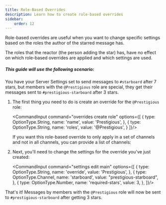 ```yaml
---
title: Role-Based Overrides
description: Learn how to create role-based overrides
sidebar:
    order: 12
---
```



Role-based overrides are useful when you want to change specific settings based on the roles the author of the starred message has.

<Aside type="note">
    The roles that the reactor (the person adding the star) has, have no effect on which role-based overrides are applied and which settings are used.
</Aside>

##### This guide will use the following scenario:

You have your Server Settings set to send messages to `#starboard` after 7 stars, but members with the `@Prestigious` role are special, they get their messages sent to `#prestigious-starboard` after 3 stars.

<Steps>

1.  The first thing you need to do is create an override for the `@Prestigious` role:

    <CommandInput command="overrides create role" options={[
        {
            type: OptionType.String,
            name: 'name',
            value: 'Prestigious',
        },
        {
            type: OptionType.String,
            name: 'roles',
            value: '@Prestigious',
        }
    ]}/>

    <Aside type="tip">
        If you want this role-based override to only apply in a set of channels and not in all channels, you can provide a list of channels:
        <CommandInput command="overrides create role" options={[
            {
                type: OptionType.String,
                name: 'name',
                value: 'Prestigious',
            },
            {
                type: OptionType.String,
                name: 'roles',
                value: '@Prestigious',
            },
            {
                type: OptionType.Channel,
                name: 'channels',
                value: 'general prestigious-chat-1 prestigious-chat-2',
                multiple: true,
                highlight: true,
            }
        ]}/>
    </Aside>

2.  Next, you'll need to change the settings for the override you've just created:

    <CommandInput command="settings edit main" options={[
        {
            type: OptionType.String,
            name: 'override',
            value: 'Prestigious',
        },
        {
            type: OptionType.Channel,
            name: 'starboard',
            value: "prestigious-starboard",
        },
        {
            type: OptionType.Number,
            name: 'required-stars',
            value: 3,
        },
    ]}/>

</Steps>

That's it!  Messages by members with the `@Prestigious` role will now be sent to `#prestigious-starboard` after getting 3 stars.

